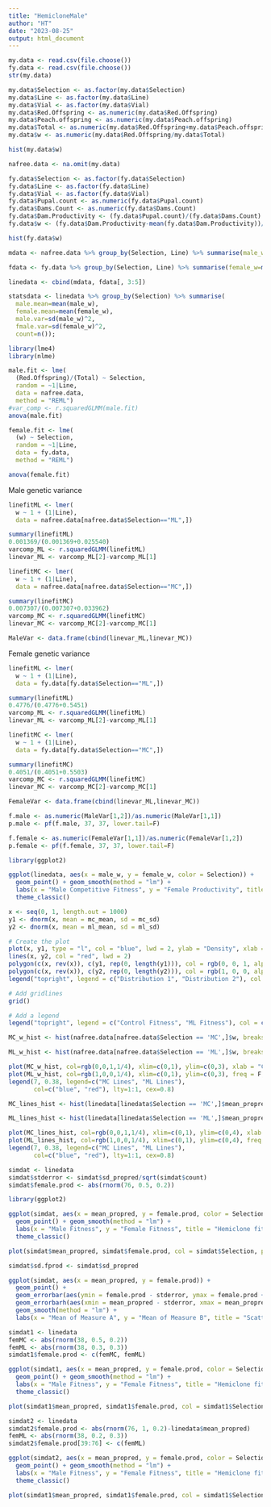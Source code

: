 ```yaml
---
title: "HemicloneMale"
author: "HT"
date: "2023-08-25"
output: html_document
---
```

```r
my.data <- read.csv(file.choose())
fy.data <- read.csv(file.choose())
str(my.data)
```

```r
my.data$Selection <- as.factor(my.data$Selection)
my.data$Line <- as.factor(my.data$Line)
my.data$Vial <- as.factor(my.data$Vial)
my.data$Red.Offspring <- as.numeric(my.data$Red.Offspring)
my.data$Peach.offspring <- as.numeric(my.data$Peach.offspring)
my.data$Total <- as.numeric(my.data$Red.Offspring+my.data$Peach.offspring)
my.data$w <- as.numeric(my.data$Red.Offspring/my.data$Total)

hist(my.data$w)

nafree.data <- na.omit(my.data)
```

```r
fy.data$Selection <- as.factor(fy.data$Selection)
fy.data$Line <- as.factor(fy.data$Line)
fy.data$Vial <- as.factor(fy.data$Vial)
fy.data$Pupal.count <- as.numeric(fy.data$Pupal.count)
fy.data$Dams.Count <- as.numeric(fy.data$Dams.Count)
fy.data$Dam.Productivity <- (fy.data$Pupal.count)/(fy.data$Dams.Count)
fy.data$w <- (fy.data$Dam.Productivity-mean(fy.data$Dam.Productivity))/sd(fy.data$Dam.Productivity)

hist(fy.data$w)
```

```r
mdata <- nafree.data %>% group_by(Selection, Line) %>% summarise(male_w=mean(w), male_sd=sd(w), m.count=n()); mdata

fdata <- fy.data %>% group_by(Selection, Line) %>% summarise(female_w=mean(w), female_sd=sd(w), f.count=n()); fdata

linedata <- cbind(mdata, fdata[, 3:5])
```


```r
statsdata <- linedata %>% group_by(Selection) %>% summarise(
  male.mean=mean(male_w), 
  female.mean=mean(female_w), 
  male.var=sd(male_w)^2, 
  fmale.var=sd(female_w)^2, 
  count=n()); 

library(lme4)
library(nlme)

male.fit <- lme(
  (Red.Offspring)/(Total) ~ Selection, 
  random = ~1|Line, 
  data = nafree.data, 
  method = "REML")
#var_comp <- r.squaredGLMM(male.fit)
anova(male.fit)

female.fit <- lme(
  (w) ~ Selection, 
  random = ~1|Line, 
  data = fy.data, 
  method = "REML")

anova(female.fit)
```
Male genetic variance 
```r
linefitML <- lmer(
  w ~ 1 + (1|Line), 
  data = nafree.data[nafree.data$Selection=="ML",])

summary(linefitML)
0.001369/(0.001369+0.025540)
varcomp_ML <- r.squaredGLMM(linefitML)
linevar_ML <- varcomp_ML[2]-varcomp_ML[1]

linefitMC <- lmer(
  w ~ 1 + (1|Line), 
  data = nafree.data[nafree.data$Selection=="MC",])

summary(linefitMC)
0.007307/(0.007307+0.033962)
varcomp_MC <- r.squaredGLMM(linefitMC)
linevar_MC <- varcomp_MC[2]-varcomp_MC[1]

MaleVar <- data.frame(cbind(linevar_ML,linevar_MC))
```

Female genetic variance 

```r
linefitML <- lmer(
  w ~ 1 + (1|Line), 
  data = fy.data[fy.data$Selection=="ML",])

summary(linefitML)
0.4776/(0.4776+0.5451)
varcomp_ML <- r.squaredGLMM(linefitML)
linevar_ML <- varcomp_ML[2]-varcomp_ML[1]

linefitMC <- lmer(
  w ~ 1 + (1|Line), 
  data = fy.data[fy.data$Selection=="MC",])

summary(linefitMC)
0.4051/(0.4051+0.5503)
varcomp_MC <- r.squaredGLMM(linefitMC)
linevar_MC <- varcomp_MC[2]-varcomp_MC[1]

FemaleVar <- data.frame(cbind(linevar_ML,linevar_MC))
```

```r
f.male <- as.numeric(MaleVar[1,2])/as.numeric(MaleVar[1,1])
p.male <- pf(f.male, 37, 37, lower.tail=F)

f.female <- as.numeric(FemaleVar[1,1])/as.numeric(FemaleVar[1,2])
p.female <- pf(f.female, 37, 37, lower.tail=F)
```

```r
library(ggplot2)

ggplot(linedata, aes(x = male_w, y = female_w, color = Selection)) +
  geom_point() + geom_smooth(method = "lm") +
  labs(x = "Male Competitive Fitness", y = "Female Productivity", title = "Hemiclone fitness analysis") +
  theme_classic()
```


```r
x <- seq(0, 1, length.out = 1000)
y1 <- dnorm(x, mean = mc_mean, sd = mc_sd)
y2 <- dnorm(x, mean = ml_mean, sd = ml_sd)

# Create the plot
plot(x, y1, type = "l", col = "blue", lwd = 2, ylab = "Density", xlab = "x", ylim = c(0,5), main = "Male Fitness Dists")
lines(x, y2, col = "red", lwd = 2)
polygon(c(x, rev(x)), c(y1, rep(0, length(y1))), col = rgb(0, 0, 1, alpha = 0.3), border = NA)
polygon(c(x, rev(x)), c(y2, rep(0, length(y2))), col = rgb(1, 0, 0, alpha = 0.3), border = NA)
legend("topright", legend = c("Distribution 1", "Distribution 2"), col = c("blue", "red"), lwd = 2)

# Add gridlines
grid()

# Add a legend
legend("topright", legend = c("Control Fitness", "ML Fitness"), col = c("blue", "red"), lwd = 2)

```
```r
MC_w_hist <- hist(nafree.data[nafree.data$Selection == 'MC',]$w, breaks = 10, xlab = "Fitness", freq = F)

ML_w_hist <- hist(nafree.data[nafree.data$Selection == 'ML',]$w, breaks = 10, xlab = "Fitness", freq = F)

plot(MC_w_hist, col=rgb(0,0,1,1/4), xlim=c(0,1), ylim=c(0,3), xlab = "Cort levels", main = "Overall fitness", freq = F)
plot(ML_w_hist, col=rgb(1,0,0,1/4), xlim=c(0,1), ylim=c(0,3), freq = F, add=T)
legend(7, 0.38, legend=c("MC Lines", "ML Lines"),
       col=c("blue", "red"), lty=1:1, cex=0.8)
```


```r
MC_lines_hist <- hist(linedata[linedata$Selection == 'MC',]$mean_propred, breaks = 5, xlab = "Fitness", freq = F)

ML_lines_hist <- hist(linedata[linedata$Selection == 'ML',]$mean_propred, breaks = 5, xlab = "Fitness", freq = F)

plot(MC_lines_hist, col=rgb(0,0,1,1/4), xlim=c(0,1), ylim=c(0,4), xlab = "Cort levels", main = "Hemiclone lines fitness", freq = F)
plot(ML_lines_hist, col=rgb(1,0,0,1/4), xlim=c(0,1), ylim=c(0,4), freq = F, add=T)
legend(7, 0.38, legend=c("MC Lines", "ML Lines"),
       col=c("blue", "red"), lty=1:1, cex=0.8)
```
```r
simdat <- linedata
simdat$stderror <- simdat$sd_propred/sqrt(simdat$count)
simdat$female.prod <- abs(rnorm(76, 0.5, 0.2))

library(ggplot2)

ggplot(simdat, aes(x = mean_propred, y = female.prod, color = Selection)) +
  geom_point() + geom_smooth(method = "lm") +
  labs(x = "Male Fitness", y = "Female Fitness", title = "Hemiclone fitness analysis") +
  theme_classic()

plot(simdat$mean_propred, simdat$female.prod, col = simdat$Selection, pch = 19, xlab = "Male fitness", ylab = "Female fitness", xlim = c(0,1), ylim = c(0,1), main = "hemiclone line fitness")
```

```r
simdat$sd.fprod <- simdat$sd_propred

ggplot(simdat, aes(x = mean_propred, y = female.prod)) + 
  geom_point() + 
  geom_errorbar(aes(ymin = female.prod - stderror, ymax = female.prod + stderror), width = 0.02) + 
  geom_errorbarh(aes(xmin = mean_propred - stderror, xmax = mean_propred + stderror), height = 0.02) + 
  geom_smooth(method = "lm") +
  labs(x = "Mean of Measure A", y = "Mean of Measure B", title = "Scatter Plot with Standard Deviation Whiskers") + theme_classic()

```



```r
simdat1 <- linedata
femMC <- abs(rnorm(38, 0.5, 0.2))
femML <- abs(rnorm(38, 0.3, 0.3))
simdat1$female.prod <- c(femMC, femML)

ggplot(simdat1, aes(x = mean_propred, y = female.prod, color = Selection)) +
  geom_point() + geom_smooth(method = "lm") +
  labs(x = "Male Fitness", y = "Female Fitness", title = "Hemiclone fitness analysis") +
  theme_classic()

plot(simdat1$mean_propred, simdat1$female.prod, col = simdat1$Selection, pch = 19, xlab = "Male fitness", ylab = "Female fitness", xlim = c(0,1), ylim = c(0,1), main = "hemiclone line fitness")
```
```r
simdat2 <- linedata
simdat2$female.prod <- abs(rnorm(76, 1, 0.2)-linedata$mean_propred) 
femML <- abs(rnorm(38, 0.2, 0.3))
simdat2$female.prod[39:76] <- c(femML)

ggplot(simdat2, aes(x = mean_propred, y = female.prod, color = Selection)) +
  geom_point() + geom_smooth(method = "lm") +
  labs(x = "Male Fitness", y = "Female Fitness", title = "Hemiclone fitness analysis") +
  theme_classic()

plot(simdat1$mean_propred, simdat1$female.prod, col = simdat1$Selection, pch = 19, xlab = "Male fitness", ylab = "Female fitness", xlim = c(0,1), ylim = c(0,1), main = "hemiclone line fitness")
```